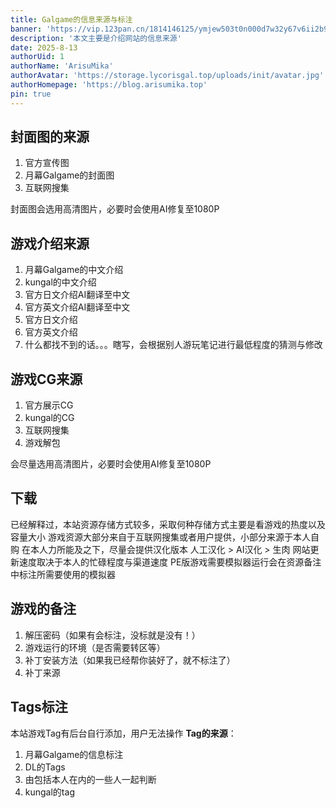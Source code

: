 ```yaml
---
title: Galgame的信息来源与标注
banner: 'https://vip.123pan.cn/1814146125/ymjew503t0n000d7w32y67v6ii2b98ebDIYPAdexAqevAGx1Aqav.png'
description: '本文主要是介绍网站的信息来源'
date: 2025-8-13
authorUid: 1
authorName: 'ArisuMika'
authorAvatar: 'https://storage.lycorisgal.top/uploads/init/avatar.jpg'
authorHomepage: 'https://blog.arisumika.top'
pin: true
---
```

## 封面图的来源
1. 官方宣传图
2. 月幕Galgame的封面图
3. 互联网搜集

封面图会选用高清图片，必要时会使用AI修复至1080P

## 游戏介绍来源
1. 月幕Galgame的中文介绍
2. kungal的中文介绍
3. 官方日文介绍AI翻译至中文
4. 官方英文介绍AI翻译至中文
5. 官方日文介绍
6. 官方英文介绍
7. 什么都找不到的话。。。瞎写，会根据别人游玩笔记进行最低程度的猜测与修改

## 游戏CG来源
1. 官方展示CG
2. kungal的CG
3. 互联网搜集
4. 游戏解包

会尽量选用高清图片，必要时会使用AI修复至1080P

## 下载
已经解释过，本站资源存储方式较多，采取何种存储方式主要是看游戏的热度以及容量大小
游戏资源大部分来自于互联网搜集或者用户提供，小部分来源于本人自购
在本人力所能及之下，尽量会提供汉化版本
人工汉化 > AI汉化 > 生肉
网站更新速度取决于本人的忙碌程度与渠道速度
PE版游戏需要模拟器运行会在资源备注中标注所需要使用的模拟器

## 游戏的备注
1. 解压密码（如果有会标注，没标就是没有！）
2. 游戏运行的环境（是否需要转区等）
3. 补丁安装方法（如果我已经帮你装好了，就不标注了）
4. 补丁来源

## Tags标注
本站游戏Tag有后台自行添加，用户无法操作
**Tag的来源**：
1. 月幕Galgame的信息标注
2. DL的Tags
3. 由包括本人在内的一些人一起判断
4. kungal的tag
